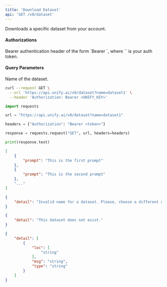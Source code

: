 ```yaml
---
title: 'Download Dataset'
api: 'GET /v0/dataset'
---
```

Downloads a specific dataset from your account.

#### Authorizations

<ParamField header="Authorization" type="string" required="true">
  Bearer authentication header of the form `Bearer <token>`, where `<token>` is your auth token.
</ParamField>

#### Query Parameters

<ParamField query="name" type="string" required="true">
Name of the dataset.
</ParamField>

<RequestExample>

```bash cURL
curl --request GET \
  --url 'https://api.unify.ai/v0/dataset?name=dataset1' \
  --header 'Authorization: Bearer <UNIFY_KEY>'
```

```python Python
import requests

url = "https://api.unify.ai/v0/dataset?name=dataset1"

headers = {"Authorization": "Bearer <token>"}

response = requests.request("GET", url, headers=headers)

print(response.text)
```

</RequestExample>
<ResponseExample>

```json 200
[
    {
        "prompt": "This is the first prompt"
    },
    {
        "prompt": "This is the second prompt"
    },
    "..."
]
```

```json 400
{
    "detail": "Invalid name for a dataset. Please, choose a different one."
}
```

```json 404
{
    "detail": "This dataset does not exist."
}
```

```json 422
{
    "detail": [
        {
            "loc": [
                "string"
            ],
            "msg": "string",
            "type": "string"
        }
    ]
}
```

</ResponseExample>
